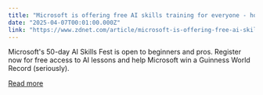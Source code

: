 ```yaml
---
title: "Microsoft is offering free AI skills training for everyone - how to sign up"
date: "2025-04-07T00:01:00.000Z"
link: "https://www.zdnet.com/article/microsoft-is-offering-free-ai-skills-training-for-everyone-how-to-sign-up/"
---
```


Microsoft's 50-day AI Skills Fest is open to beginners and pros. Register now for free access to AI lessons and help Microsoft win a Guinness World Record (seriously).

[Read more](https://www.zdnet.com/article/microsoft-is-offering-free-ai-skills-training-for-everyone-how-to-sign-up/)
